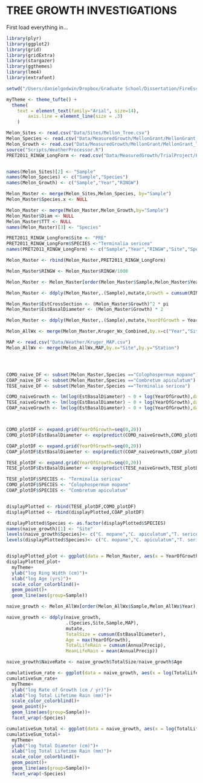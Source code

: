 TREE GROWTH INVESTIGATIONS
========================================================
First load everything in...
```r
library(plyr)
library(ggplot2)
library(grid)
library(gridExtra)
library(stargazer)
library(ggthemes)
library(lme4)
library(extrafont)

setwd("/Users/danielgodwin/Dropbox/Graduate School/Dissertation/FireEscapeModel_Git/")

myTheme <- theme_tufte() +
  theme(
    text = element_text(family="Arial", size=14),
        axis.line = element_line(size = .3)
    )

```


```r
Melon_Sites <- read.csv("Data/Sites/Mellon_Tree.csv")
Melon_Species <- read.csv("Data/MeasuredGrowth/MellonGrant/MellonGrant_Species.csv")
Melon_Growth <- read.csv("Data/MeasuredGrowth/MellonGrant/MellonGrant_TreeGrowth_LongForm.csv")
source("Scripts/WeatherProcessor.R")
PRET2011_RINGW_LongForm <- read.csv("Data/MeasuredGrowth/TrialProject/PRET2011_RINGW_LongForm.csv")


names(Melon_Sites)[2] <- "Sample"
names(Melon_Species) <- c("Sample","Species")
names(Melon_Growth) <- c("Sample","Year","RINGW")

Melon_Master <- merge(Melon_Sites,Melon_Species, by="Sample")
Melon_Master$Species.x <- NULL

Melon_Master <- merge(Melon_Master,Melon_Growth,by="Sample")
Melon_Master$Diam <- NULL
Melon_Master$TTT <- NULL
names(Melon_Master)[3] <- "Species"

PRET2011_RINGW_LongForm$Site <- "PRE"
PRET2011_RINGW_LongForm$SPECIES <-"Terminalia sericea"
names(PRET2011_RINGW_LongForm) <- c("Sample","Year","RINGW","Site","Species")

Melon_Master <- rbind(Melon_Master,PRET2011_RINGW_LongForm)

Melon_Master$RINGW <- Melon_Master$RINGW/1000

Melon_Master <- Melon_Master[order(Melon_Master$Sample,Melon_Master$Year),]

Melon_Master <- ddply(Melon_Master,.(Sample),mutate,Growth = cumsum(RINGW))

Melon_Master$EstCrossSection <- (Melon_Master$Growth)^2 * pi
Melon_Master$EstBasalDiameter <- (Melon_Master$Growth) * 2

Melon_Master <- ddply(Melon_Master,.(Sample),mutate,YearOfGrowth = Year - min(Year)+1)

Melon_AllWx <- merge(Melon_Master,Kruger_Wx_Combined,by.x=c("Year","Site"),by.y=c("Year","Station"))

MAP <- read.csv("Data/Weather/Kruger_MAP.csv")
Melon_AllWx <- merge(Melon_AllWx,MAP,by.x="Site",by.y="Station")




COMO_naive_DF <- subset(Melon_Master,Species =="Colophospermum mopane")
COAP_naive_DF <- subset(Melon_Master,Species =="Combretum apiculatum")
TESE_naive_DF <- subset(Melon_Master,Species =="Terminalia sericea")

COMO_naiveGrowth <- lm(log(EstBasalDiameter) ~ 0 + log(YearOfGrowth),data=COMO_naive_DF)
TESE_naiveGrowth <- lm(log(EstBasalDiameter) ~ 0 + log(YearOfGrowth),data=TESE_naive_DF)
COAP_naiveGrowth <- lm(log(EstBasalDiameter) ~ 0 + log(YearOfGrowth),data=COAP_naive_DF)                       



COMO_plotDF <- expand.grid(YearOfGrowth=seq(0,20))
COMO_plotDF$EstBasalDiameter <- exp(predict(COMO_naiveGrowth,COMO_plotDF))

COAP_plotDF <- expand.grid(YearOfGrowth=seq(0,20))
COAP_plotDF$EstBasalDiameter <- exp(predict(COAP_naiveGrowth,COAP_plotDF))

TESE_plotDF <- expand.grid(YearOfGrowth=seq(0,20))
TESE_plotDF$EstBasalDiameter <- exp(predict(TESE_naiveGrowth,TESE_plotDF))

TESE_plotDF$SPECIES <- "Terminalia sericea"
COMO_plotDF$SPECIES <- "Colophospermum mopane"
COAP_plotDF$SPECIES <- "Combretum apiculatum"


displayPlotted <- rbind(TESE_plotDF,COMO_plotDF)
displayPlotted <- rbind(displayPlotted,COAP_plotDF)

displayPlotted$Species <- as.factor(displayPlotted$SPECIES)
names(naive_growth)[1] <- "Site"
levels(naive_growth$Species)<- c("C. mopane","C. apiculatum","T. sericea")
levels(displayPlotted$Species)<- c("C. mopane","C. apiculatum","T. sericea")



```


```r
displayPlotted_plot <- ggplot(data = Melon_Master, aes(x = YearOfGrowth, y=EstBasalDiameter,colour=Species,group=Sample))
displayPlotted_plot+
  myTheme+
  ylab("log Ring Width (cm)")+
  xlab("log Age (yrs)")+
  scale_color_colorblind()+
  geom_point()+
  geom_line(aes(group=Sample))
```

```r
naive_growth <- Melon_AllWx[order(Melon_AllWx$Sample,Melon_AllWx$Year),]

naive_growth <- ddply(naive_growth,
                      .(Species,Site,Sample,MAP),
                      mutate,
                      TotalSize = cumsum(EstBasalDiameter),
                      Age = max(YearOfGrowth),
                      TotalLifeRain = cumsum(AnnualPrecip),
                      MeanLifeRain = mean(AnnualPrecip))

naive_growth$NaiveRate <- naive_growth$TotalSize/naive_growth$Age
```

```r
cumulativeSum_rate <- ggplot(data = naive_growth, aes(x = log(TotalLifeRain), y=log(NaiveRate),colour=Species,group=Sample))
cumulativeSum_rate+
  myTheme+
  ylab("log Rate of Growth (cm / yr)")+
  xlab("log Total Lifetime Rain (mm)")+
  scale_color_colorblind()+
  geom_point()+
  geom_line(aes(group=Sample))+
  facet_wrap(~Species)
```

```r
cumulativeSum_total <- ggplot(data = naive_growth, aes(x = log(TotalLifeRain), y=log(TotalSize),colour=Species,group=Sample))
cumulativeSum_total+
  myTheme+
  ylab("log Total Diameter (cm)")+
  xlab("log Total Lifetime Rain (mm)")+
  scale_color_colorblind()+
  geom_point()+
  geom_line(aes(group=Sample))+
  facet_wrap(~Species)
```